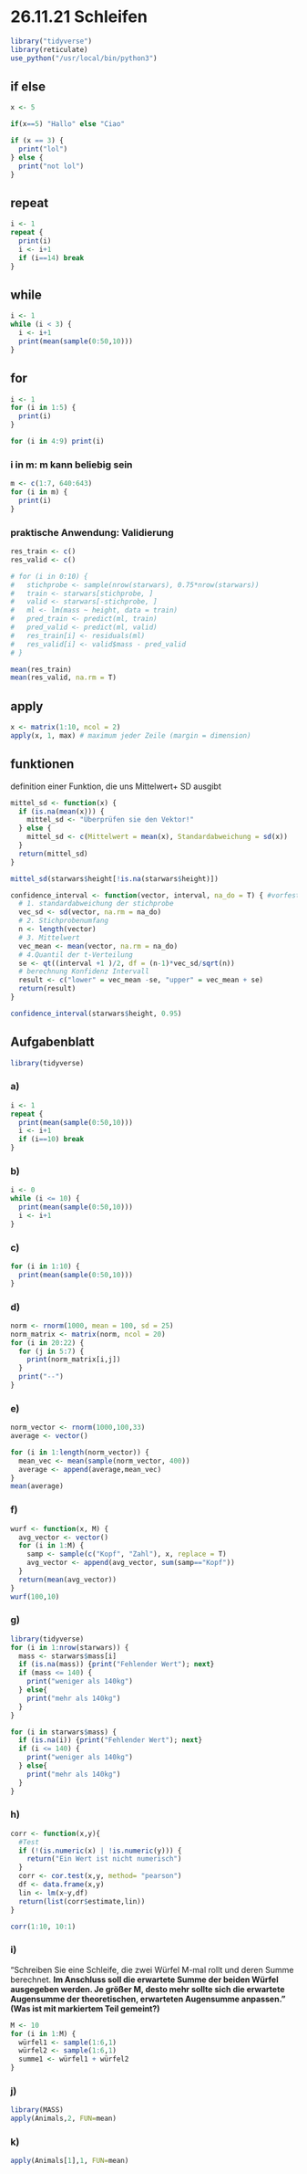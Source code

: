 # 26.11.21 Schleifen

```r
library("tidyverse")
library(reticulate)
use_python("/usr/local/bin/python3")
```


## if else

```r
x <- 5

if(x==5) "Hallo" else "Ciao"

if (x == 3) {
  print("lol")
} else {
  print("not lol")
}
```

## repeat

```r
i <- 1
repeat {
  print(i)
  i <- i+1
  if (i==14) break
}
```

## while

```r
i <- 1
while (i < 3) {
  i <- i+1 
  print(mean(sample(0:50,10)))
}
```

## for

```r
i <- 1
for (i in 1:5) {
  print(i)
}

for (i in 4:9) print(i)
```

### i in m: m kann beliebig sein

```r
m <- c(1:7, 640:643)
for (i in m) {
  print(i)
}
```


### praktische Anwendung: Validierung

```r
res_train <- c()
res_valid <- c()

# for (i in 0:10) {
#   stichprobe <- sample(nrow(starwars), 0.75*nrow(starwars))
#   train <- starwars[stichprobe, ]
#   valid <- starwars[-stichprobe, ]
#   ml <- lm(mass ~ height, data = train)
#   pred_train <- predict(ml, train)
#   pred_valid <- predict(ml, valid)
#   res_train[i] <- residuals(ml)
#   res_valid[i] <- valid$mass - pred_valid
# }

mean(res_train) 
mean(res_valid, na.rm = T)
```

## apply

```r
x <- matrix(1:10, ncol = 2)
apply(x, 1, max) # maximum jeder Zeile (margin = dimension)
```

## funktionen
definition einer Funktion, die uns Mittelwert+ SD ausgibt
```r
mittel_sd <- function(x) {
  if (is.na(mean(x))) {
    mittel_sd <- "Überprüfen sie den Vektor!"
  } else {
    mittel_sd <- c(Mittelwert = mean(x), Standardabweichung = sd(x))
  }
  return(mittel_sd)
}

mittel_sd(starwars$height[!is.na(starwars$height)])
```


```r
confidence_interval <- function(vector, interval, na_do = T) { #vorfestgelegter Wert für na_do
  # 1. standardabweichung der stichprobe
  vec_sd <- sd(vector, na.rm = na_do)
  # 2. Stichprobenumfang
  n <- length(vector)
  # 3. Mittelwert
  vec_mean <- mean(vector, na.rm = na_do)
  # 4.Quantil der t-Verteilung
  se <- qt((interval +1 )/2, df = (n-1)*vec_sd/sqrt(n))
  # berechnung Konfidenz Intervall
  result <- c("lower" = vec_mean -se, "upper" = vec_mean + se)
  return(result)
}

confidence_interval(starwars$height, 0.95)
```


## Aufgabenblatt

```r
library(tidyverse)
```

### a)
```r
i <- 1
repeat {
  print(mean(sample(0:50,10)))
  i <- i+1
  if (i==10) break
}
```

### b)
```r
i <- 0
while (i <= 10) {
  print(mean(sample(0:50,10)))
  i <- i+1
}
```

### c)
```r
for (i in 1:10) {
  print(mean(sample(0:50,10)))
}
```

### d)
```r
norm <- rnorm(1000, mean = 100, sd = 25)
norm_matrix <- matrix(norm, ncol = 20)
for (i in 20:22) {
  for (j in 5:7) {
    print(norm_matrix[i,j])
  }
  print("--")
}
```

### e)
```r
norm_vector <- rnorm(1000,100,33)
average <- vector()

for (i in 1:length(norm_vector)) {
  mean_vec <- mean(sample(norm_vector, 400))
  average <- append(average,mean_vec)
}
mean(average)
```

### f)
```r
wurf <- function(x, M) {
  avg_vector <- vector()
  for (i in 1:M) {
    samp <- sample(c("Kopf", "Zahl"), x, replace = T)
    avg_vector <- append(avg_vector, sum(samp=="Kopf"))
  }
  return(mean(avg_vector))
}
wurf(100,10)
```

### g)
```r
library(tidyverse)
for (i in 1:nrow(starwars)) {
  mass <- starwars$mass[i]
  if (is.na(mass)) {print("Fehlender Wert"); next}
  if (mass <= 140) {
    print("weniger als 140kg")
  } else{
    print("mehr als 140kg")
  }
}

for (i in starwars$mass) {
  if (is.na(i)) {print("Fehlender Wert"); next}
  if (i <= 140) {
    print("weniger als 140kg")
  } else{
    print("mehr als 140kg")
  }
}
```


### h)
```r
corr <- function(x,y){
  #Test
  if (!(is.numeric(x) | !is.numeric(y))) {
    return("Ein Wert ist nicht numerisch")
  }
  corr <- cor.test(x,y, method= "pearson")
  df <- data.frame(x,y)
  lin <- lm(x~y,df)
  return(list(corr$estimate,lin))
}

corr(1:10, 10:1)
```


### i)
"Schreiben Sie eine Schleife, die zwei Würfel M-mal rollt und deren Summe berechnet. **Im Anschluss soll die erwartete Summe der beiden Würfel ausgegeben werden. Je größer M, desto mehr sollte sich die erwartete Augensumme der theoretischen, erwarteten Augensumme anpassen." (Was ist mit markiertem Teil gemeint?)**

```r
M <- 10
for (i in 1:M) {
  würfel1 <- sample(1:6,1)
  würfel2 <- sample(1:6,1)
  summe1 <- würfel1 + würfel2
}
```

### j)
```r
library(MASS)
apply(Animals,2, FUN=mean)
```

### k)
```r
apply(Animals[1],1, FUN=mean)
```

